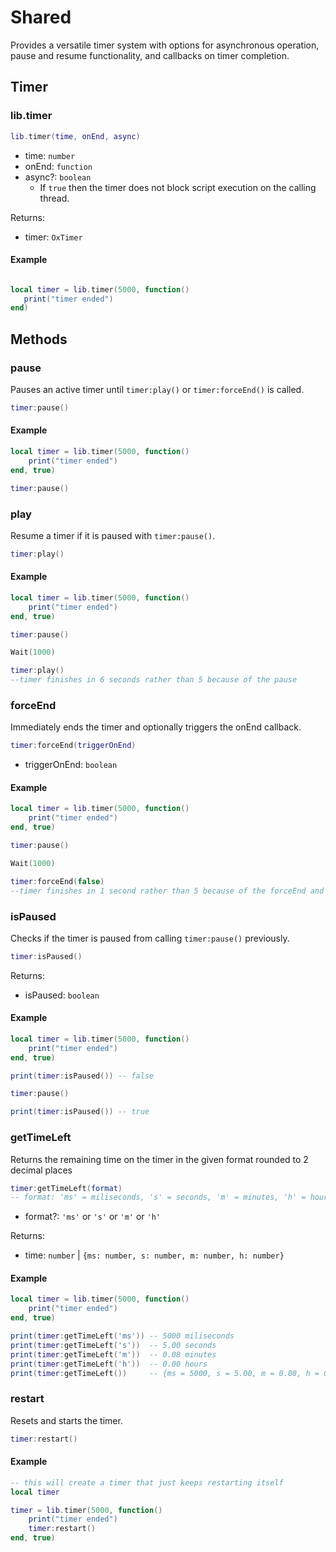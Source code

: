 # Shared

Provides a versatile timer system with options for asynchronous operation, pause and resume functionality, and callbacks on timer completion.

## Timer

### lib.timer

```lua
lib.timer(time, onEnd, async)
```

- time: `number`
- onEnd: `function`
- async?: `boolean`
  - If `true` then the timer does not block script execution on the calling thread.

Returns:

- timer: `OxTimer`

#### Example
```lua

local timer = lib.timer(5000, function()
   print("timer ended")
end)
```

## Methods

### pause

Pauses an active timer until `timer:play()` or `timer:forceEnd()` is called.

```lua
timer:pause()
```

#### Example
```lua
local timer = lib.timer(5000, function()
    print("timer ended")
end, true)

timer:pause()
```

### play
Resume a timer if it is paused with `timer:pause()`.

```lua
timer:play()
```

#### Example
```lua
local timer = lib.timer(5000, function()
    print("timer ended")
end, true)

timer:pause()

Wait(1000)

timer:play()
--timer finishes in 6 seconds rather than 5 because of the pause
```

### forceEnd

Immediately ends the timer and optionally triggers the onEnd callback.

```lua
timer:forceEnd(triggerOnEnd)
```

- triggerOnEnd: `boolean`

#### Example
```lua
local timer = lib.timer(5000, function()
    print("timer ended")
end, true)

timer:pause()

Wait(1000)

timer:forceEnd(false)
--timer finishes in 1 second rather than 5 because of the forceEnd and the call back never runs
```

### isPaused
Checks if the timer is paused from calling `timer:pause()` previously.

```lua
timer:isPaused()
```

Returns:
- isPaused: `boolean`

#### Example
```lua
local timer = lib.timer(5000, function()
    print("timer ended")
end, true)

print(timer:isPaused()) -- false

timer:pause()

print(timer:isPaused()) -- true
```

### getTimeLeft
Returns the remaining time on the timer in the given format rounded to 2 decimal places

```lua
timer:getTimeLeft(format)
-- format: 'ms' = miliseconds, 's' = seconds, 'm' = minutes, 'h' = hours, nil = all returned in a table
```
- format?: `'ms'` or `'s'` or `'m'` or `'h'`

Returns:
- time: `number` | `{ms: number, s: number, m: number, h: number}`

#### Example
```lua
local timer = lib.timer(5000, function()
    print("timer ended")
end, true)

print(timer:getTimeLeft('ms')) -- 5000 miliseconds
print(timer:getTimeLeft('s'))  -- 5.00 seconds
print(timer:getTimeLeft('m'))  -- 0.08 minutes
print(timer:getTimeLeft('h'))  -- 0.00 hours
print(timer:getTimeLeft())     -- {ms = 5000, s = 5.00, m = 0.08, h = 0.00 }
```

### restart
Resets and starts the timer.

```lua
timer:restart()
```

#### Example

```lua
-- this will create a timer that just keeps restarting itself
local timer

timer = lib.timer(5000, function()
    print("timer ended")
    timer:restart()
end, true)

```
